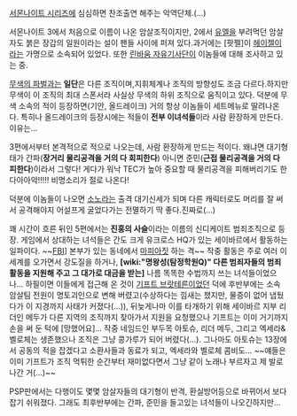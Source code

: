 [[서몬나이트 시리즈]]에 심심하면 찬조출연 해주는 악역단체.(...)

서몬나이트 3에서 처음으로 이름이 나온 암살조직이지만, 2에서 [[유엘]]을 부려먹던 암살자도 붉은 장갑의 일원이라는 설이 팬들 사이에 퍼져 있다.과거에는 [팟펠]이 [[헤이젤]]이라는 가명으로 소속되어 있었다. 또한 [[린바움 자유기사단]]이 이놈들에 대해 조사하고 있는 중.

[[무색의 파벌]]과는 '''일단'''은 다른 조직이며,지휘체계나 조직의 방향성도 조금 다르다.하지만 무색이 이 조직의 최대 스폰서라 사실상 무색의 하위 조직으로 움직이고 있다. 덕분에 무색 소속의 적이 등장하면(기안, 올드레이크) 거의 항상 이놈들이 세트메뉴로 딸려나온다. 특히나 올드레이크의 등장시에는 적들이 '''전부 이녀석들'''이라 사람 환장하게 만든다. 이유는...

3편에서부터 본격적으로 적으로 나오는데, 사람 환장하게 만드는 적이다. 왜냐면 대기형태가 간파('''장거리 물리공격을 거의 다 회피한다''') 아니면 준민('''근접 물리공격을 거의 다 피한다''')이라서 그렇다! 게다가 워낙 TEC가 높아 중요할 때 물리공격을 피해버리기도 한다아아악!!!!! 비명소리가 절로 나온다!

덕분에 이놈들이 나오면 [[소노라]]는 출격 대기신세가 되며 다른 캐릭터로도 머리를 잘 써서 공격해야지 어설프게 굴었다가는 전멸하기 딱 좋다.진짜로(...)

꽤 시간이 흐른 뒤인 5편에서는 '''진홍의 사슬'''이라는 이름의 신디케이트 범죄조직으로 등장. 게임에서 상대하는 녀석들은 간도 크게 유크로스 HQ가 있는 세이바르에서 활동하는 일파이다. ~~[[FBI]]] 본부가 있는 동네에서 [[마피아]]짓 하는 격~~ 작중 활동은 주로 여러 이세계를 오가면서 강도질을 하거나, '''[wiki:"명왕성(탐정학원Q)" 다른 범죄자들의 범죄 활동을 지원해 주고 그 대가로 대금을 받는]''' 나름 똑똑한 수법까지 쓰는 녀석들이었으나... 하필이면 이들에게 접근해 온 것이 [[기프트 브랏테른]]이었던 덕에 후반부에는 소속 암살팀 전원이 명토괴인으로 변해 버렸고(수상하다는 낌새는 챘지만, 물증이 없어 냅뒀다가 이 지경까지 사태가 커졌다(...)), 뒤늦게나마 이를 타개하기 위해 세이바르 지부 리더인 메두가 다른 지역의 조직까지 찾아가서 지원을 요청했으나 기프트는 이미 거기까지 손을 써 둔 턱에 [망했어요]... 작중 네임드인 부두목 아토슈, 리더 메두, 그리고 엑세라&벨로체는 생존했으나 조직은 그냥 콩가루가 되어 버렸다(...). 그나마도 아토슈는 13장에서 공동의 적을 잡겠다고 소환사들과 동료가 되고, 엑세라와 벨로체 콤비도... ~~얘들은 이미 기프트가 조직 먹튀한 순간부터 재미없다면서 그냥 같이 노래나 부르자고 제 발로 나간 거(...)~~ 

PSP판에서는 다행이도 몇몇 암살자들의 대기형이 반격, 환실방어등으로 바뀌어서 보다 잡기 쉬워졌다. 그래도 최후반부에는 간파, 준민을 들고있는 녀석들이 나오긴하지만...
